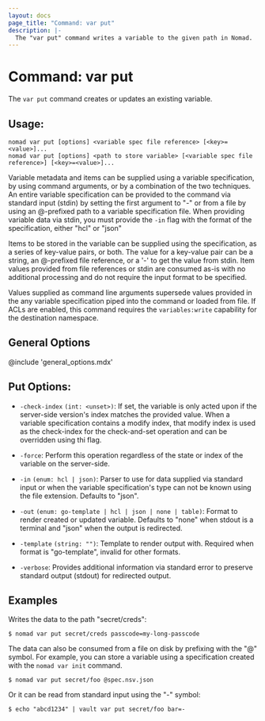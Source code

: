 ```yaml
---
layout: docs
page_title: "Command: var put"
description: |-
  The "var put" command writes a variable to the given path in Nomad.
---
```


# Command: var put

The `var put` command creates or updates an existing variable.

## Usage:

```plaintext
nomad var put [options] <variable spec file reference> [<key>=<value>]...
nomad var put [options] <path to store variable> [<variable spec file reference>] [<key>=<value>]...
```

Variable metadata and items can be supplied using a variable specification, by
using command arguments, or by a combination of the two techniques.  An entire
variable specification can be provided to the command via standard input (stdin)
by setting the first argument to "-" or from a file by using an @-prefixed path
to a variable specification file. When providing variable data via stdin, you
must provide the `-in` flag with the format of the specification, either "hcl"
or "json"

Items to be stored in the variable can be supplied using the specification, as a
series of key-value pairs, or both. The value for a key-value pair can be a
string, an @-prefixed file reference, or a '-' to get the value from stdin. Item
values provided from file references or stdin are consumed as-is with no
additional processing and do not require the input format to be specified.

Values supplied as command line arguments supersede values provided in the any
variable specification piped into the command or loaded from file.  If ACLs are
enabled, this command requires the `variables:write` capability for the
destination namespace.

## General Options

@include 'general_options.mdx'

## Put Options:

- `-check-index` `(int: <unset>)`: If set, the variable is only acted upon if
  the server-side version's index matches the provided value. When a variable
  specification contains a modify index, that modify index is used as the
  check-index for the check-and-set operation and can be overridden using thi
  flag.

- `-force`: Perform this operation regardless of the state or index of the
  variable on the server-side.

- `-in` `(enum: hcl | json)`: Parser to use for data supplied via standard input
  or when the variable specification's type can not be known using the file
  extension. Defaults to "json".

- `-out` `(enum: go-template | hcl | json | none | table)`: Format to render
  created or updated variable. Defaults to "none" when stdout is a terminal and
  "json" when the output is redirected.

- `-template` `(string: "")`: Template to render output with. Required when
  format is "go-template", invalid for other formats.

- `-verbose`: Provides additional information via standard error to preserve
  standard output (stdout) for redirected output.

## Examples

Writes the data to the path "secret/creds":

```shell-session
$ nomad var put secret/creds passcode=my-long-passcode
```

The data can also be consumed from a file on disk by prefixing with the "@"
symbol. For example, you can store a variable using a specification created with
the `nomad var init` command.

```shell-session
$ nomad var put secret/foo @spec.nsv.json
```

Or it can be read from standard input using the "-" symbol:

```shell-session
$ echo "abcd1234" | vault var put secret/foo bar=-
```
